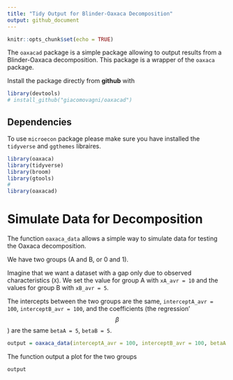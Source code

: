 ```yaml
---
title: "Tidy Output for Blinder-Oaxaca Decomposition"
output: github_document
---
```


```r
knitr::opts_chunk$set(echo = TRUE)
```

The `oaxacad` package is a simple package allowing to output results from a Blinder-Oaxaca decomposition. This package is a wrapper of the `oaxaca` package.

Install the package directly from **github** with

```r
library(devtools)
# install_github("giacomovagni/oaxacad")
```

## Dependencies

To use `microecon` package please make sure you have installed the `tidyverse` and `ggthemes` libraires.

```r
library(oaxaca)
library(tidyverse)
library(broom)
library(gtools)
#
library(oaxacad)
```


# Simulate Data for Decomposition

The function `oaxaca_data` allows a simple way to simulate data for testing the Oaxaca decomposition.

We have two groups (A and B, or 0 and 1). 

Imagine that we want a dataset with a gap only due to observed characteristics (`X`). We set the value for group A with `xA_avr = 10` and the values for group B with `xB_avr = 5`. 

The intercepts between the two groups are the same, `interceptA_avr = 100`, `interceptB_avr = 100`, and the coefficients (the regression' $$\beta$$) are the same `betaA = 5`, `betaB = 5`.


```r
output = oaxaca_data(interceptA_avr = 100, interceptB_avr = 100, betaA = 5, betaB = 5, xA_avr = 10, xB_avr = 5)
```

The function output a plot for the two groups

```r
output
```

